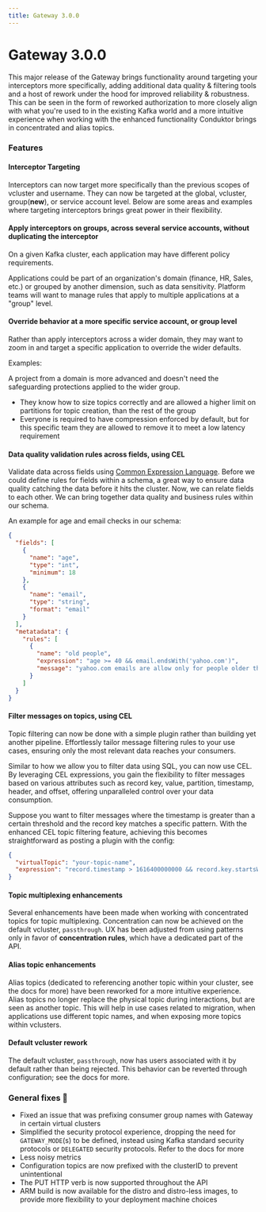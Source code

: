```yaml
---
title: Gateway 3.0.0
---
```

# Gateway 3.0.0

This major release of the Gateway brings functionality around targeting your interceptors more specifically, adding additional data quality & filtering tools and a host of rework under the hood for improved reliability & robustness. This can be seen in the form of reworked authorization to more closely align with what you're used to in the existing Kafka world and a more intuitive experience when working with the enhanced functionality Conduktor brings in concentrated and alias topics.

### Features

#### Interceptor Targeting

Interceptors can now target more specifically than the previous scopes of vcluster and username. They can now be targeted at the global, vcluster, group(**new**), or service account level. Below are some areas and examples where targeting interceptors brings great power in their flexibility.


#### Apply interceptors on groups, across several service accounts, without duplicating the interceptor

On a given Kafka cluster, each application may have different policy requirements.

Applications could be part of an organization's domain (finance, HR, Sales, etc.) or grouped by another dimension, such as data sensitivity.
Platform teams will want to manage rules that apply to multiple applications at a "group" level.

#### Override behavior at a more specific service account, or group level

Rather than apply interceptors across a wider domain, they may want to zoom in and target a specific application to override the wider defaults.

Examples: 

A project from a domain is more advanced and doesn't need the safeguarding protections applied to the wider group.
* They know how to size topics correctly and are allowed a higher limit on partitions for topic creation, than the rest of the group
* Everyone is required to have compression enforced by default, but for this specific team they are allowed to remove it to meet a low latency requirement

#### Data quality validation rules across fields, using CEL

Validate data across fields using [Common Expression Language](https://github.com/google/cel-spec). Before we could define rules for fields within a schema, a great way to ensure data quality catching the data before it hits the cluster. Now, we can relate fields to each other. We can bring together data quality and business rules within our schema. 

An example for age and email checks in our schema:

```json
{
  "fields": [
    {
      "name": "age",
      "type": "int",
      "minimum": 18
    },
    {
      "name": "email",
      "type": "string",
      "format": "email"
    }
  ],
  "metatadata": {
    "rules": [
      {
        "name": "old people",
        "expression": "age >= 40 && email.endsWith('yahoo.com')",
        "message": "yahoo.com emails are allow only for people older that 40"
      }
    ]
  }
}
```

#### Filter messages on topics, using CEL

Topic filtering can now be done with a simple plugin rather than building yet another pipeline. Effortlessly tailor message filtering rules to your use cases, ensuring only the most relevant data reaches your consumers.

Similar to how we allow you to filter data using SQL, you can now use CEL. 
By leveraging CEL expressions, you gain the flexibility to filter messages based on various attributes such as record key, value, partition, timestamp, header, and offset, offering unparalleled control over your data consumption.

Suppose you want to filter messages where the timestamp is greater than a certain threshold and the record key matches a specific pattern. With the enhanced CEL topic filtering feature, achieving this becomes straightforward as posting a plugin with the config:

```json
{
  "virtualTopic": "your-topic-name",
  "expression": "record.timestamp > 1616400000000 && record.key.startsWith('prefix_')"
}
```

#### Topic multiplexing enhancements

Several enhancements have been made when working with concentrated topics for topic multiplexing.
Concentration can now be achieved on the default vcluster, `passthrough`.
UX has been adjusted from using patterns only in favor of **concentration rules**, which have a dedicated part of the API.

#### Alias topic enhancements

Alias topics (dedicated to referencing another topic within your cluster, see the docs for more) have been reworked for a more intuitive experience.
Alias topics no longer replace the physical topic during interactions, but are seen as another topic.
This will help in use cases related to migration, when applications use different topic names, and when exposing more topics within vclusters.

#### Default vcluster rework

The default vcluster, `passthrough`, now has users associated with it by default rather than being rejected. This behavior can be reverted through configuration; see the docs for more.

### General fixes 🔨

* Fixed an issue that was prefixing consumer group names with Gateway in certain virtual clusters
* Simplified the security protocol experience, dropping the need for `GATEWAY_MODE`(s) to be defined, instead using Kafka standard security protocols or `DELEGATED` security protocols. Refer to the docs for more
* Less noisy metrics
* Configuration topics are now prefixed with the clusterID to prevent unintentional
* The PUT HTTP verb is now supported throughout the API
* ARM build is now available for the distro and distro-less images, to provide more flexibility to your deployment machine choices

